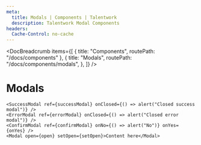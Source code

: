 ```yaml
---
meta:
  title: Modals | Components | Talentwork
  description: Talentwork Modal Components
headers:
  Cache-Control: no-cache
---
```



<DocBreadcrumb
  items={[
    { title: "Components", routePath: "/docs/components" },
    {
      title: "Modals",
      routePath: "/docs/components/modals",
    },
  ]}
/>

# Modals


<PreviewModals />

```tsx
<SuccessModal ref={successModal} onClosed={() => alert("Closed success modal")} />
<ErrorModal ref={errorModal} onClosed={() => alert("Closed error modal")} />
<ConfirmModal ref={confirmModal} onNo={() => alert("No")} onYes={onYes} />
<Modal open={open} setOpen={setOpen}>Content here</Modal>
```
